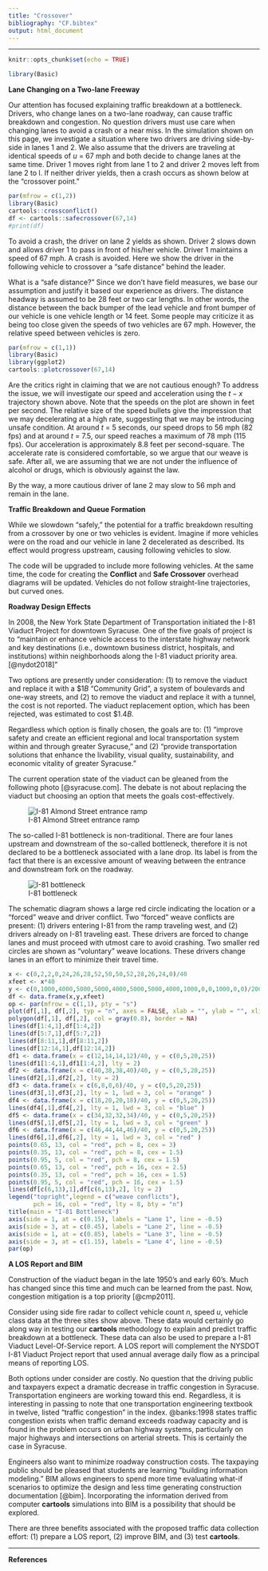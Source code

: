 ```yaml
---
title: "Crossover"
bibliography: "CF.bibtex"
output: html_document
---
```


***
[^1]: The __cartools__ functions __crossconflict__, __safecrossover__ and __plotcrossover__ are used to create the plots shown on this page. 

```r
knitr::opts_chunk$set(echo = TRUE)
```


```r
library(Basic)
```

__Lane Changing on a Two-lane Freeway__


Our attention has focused explaining traffic breakdown at a bottleneck. Drivers, who change lanes on a two-lane roadway, can cause traffic breakdown and congestion.  No question drivers must use care when changing lanes to avoid a crash or a near miss. In the simulation shown on this page, we investigate a situation where two drivers are driving side-by-side in lanes 1 and 2. We also assume that the drivers are traveling at identical speeds of $u$ = 67 mph and both decide to change lanes at the same time. Driver 1 moves right from lane 1 to 2 and driver 2 moves left from lane 2 to l. If neither driver yields, then a crash occurs as shown below at the "crossover point." 


```r
par(mfrow = c(1,2))
library(Basic)
cartools::crossconflict()
df <- cartools::safecrossover(67,14)
#print(df)
```

To avoid a crash, the driver on lane 2 yields as shown. Driver 2 slows down and allows driver 1 to pass in front of his/her vehicle. Driver 1 maintains a speed of 67 mph.  A crash is avoided. Here we show the driver in the following vehicle to crossover a "safe distance" behind the leader. 

What is a "safe distance?" Since we don't have field measures, we base our assumption and justify it based our experience as  drivers. The distance headway is assumed to be 28 feet or two car lengths. In other words, the distance between the back bumper of the lead vehicle and  front bumper of our vehicle is one vehicle length or 14 feet. Some people may criticize it as being too close given the speeds of two vehicles are 67 mph. However, the relative speed between vehicles  is zero.  

```r
par(mfrow = c(1,1))
library(Basic)
library(ggplot2)
cartools::plotcrossover(67,14)
```

Are the critics right in claiming that we are not cautious enough?  To address the issue, we will investigate our speed and acceleration using the $t-x$ trajectory shown above. Note that the speeds on the plot are shown in feet per second. The relative size of the speed bullets give the impression that we may decelerating at a high rate, suggesting that we may be introducing unsafe condition. At around $t$ = 5 seconds, our speed drops to 56 mph (82 fps) and at around $t$ = 7.5, our speed reaches a maximum of 78 mph (115 fps).  Our acceleration is approximately 8.8 feet per second-square. The accelerate rate is considered comfortable, so we argue that our weave is safe. After all, we are assuming that we are not under the influence of alcohol or drugs, which is obviously against the law.

By the way, a more cautious driver of lane 2 may slow to 56 mph and remain in the lane. 

__Traffic Breakdown and Queue Formation__

While we slowdown "safely," the potential for a traffic breakdown resulting from a crossover by one or two vehicles is evident. Imagine if more vehicles were on the road and our vehicle in lane 2 decelerated as described. Its effect would progress upstream, causing following vehicles to slow. 

The code will be upgraded to include more following vehicles. At the same time, the code for creating the __Conflict__ and __Safe Crossover__ overhead diagrams will be updated. Vehicles  do not follow straight-line trajectories, but curved ones. 

__Roadway Design Effects__

In 2008, the New York State Department of Transportation initiated the I-81 Viaduct Project for downtown Syracuse. One of the five goals of project is to "maintain or enhance vehicle access to the interstate highway network and key destinations (i.e., downtown business district, hospitals, and institutions) within neighborhoods along the I-81 viaduct priority area. [@nydot2018]"

Two options are presently under consideration: (1) to remove the viaduct and replace it with a $\$1B$ "Community Grid", a system of boulevards and one-way streets, and (2) to remove the viaduct and replace it with a tunnel, the cost is not reported. The viaduct replacement option, which has been rejected, was estimated to cost $\$1.4B$. 

Regardless which option is finally chosen, the goals are to: (1) "improve safety and create an efficient regional and local transportation system within and through greater Syracuse," and (2) "provide transportation solutions that enhance the livability, visual quality, sustainability, and economic vitality of greater Syracuse."

The current operation state of the viaduct  can be gleaned from the following photo [@syracuse.com]. The debate is not about replacing the viaduct but choosing an option that meets the goals cost-effectively.

![I-81 Almond Street entrance ramp](AlmondStreet.jpeg)



The so-called I-81 bottleneck is non-traditional. There are four lanes upstream and downstream of the so-called bottleneck, therefore it is not declared to be a bottleneck associated with a lane drop.  Its label is  from the fact that there is an excessive amount of weaving between the entrance and downstream fork on the roadway.  

![I-81 bottleneck](I-81bottleneck.jpeg.001.jpeg)

The schematic diagram shows a large red circle indicating the location or a "forced"  weave and driver conflict. Two "forced" weave conflicts are present: (1) drivers entering I-81 from the ramp traveling  west,  and (2) drivers  already on I-81 traveling east. These drivers are forced to change lanes and must proceed with utmost care to avoid crashing. Two smaller red circles are shown as "voluntary" weave locations.  These drivers change lanes in an effort to minimize their travel time. 



```r
x <- c(0,2,2,0,24,26,28,52,50,50,52,28,26,24,0)/40
xfeet <- x*40
y <- c(0,1000,4000,5000,5000,4000,5000,5000,4000,1000,0,0,1000,0,0)/200
df <- data.frame(x,y,xfeet)
op <- par(mfrow = c(1,1), pty = "s")
plot(df[,1], df[,2], typ = "n", axes = FALSE, xlab = "", ylab = "", xlim = c(0, 2.5))
polygon(df[,1], df[,2], col = gray(0.8), border = NA)
lines(df[1:4,1],df[1:4,2])
lines(df[5:7,1],df[5:7,2])
lines(df[8:11,1],df[8:11,2])
lines(df[12:14,1],df[12:14,2])
df1 <- data.frame(x = c(12,14,14,12)/40, y = c(0,5,20,25))
lines(df1[1:4,1],df1[1:4,2], lty = 2)
df2 <- data.frame(x = c(40,38,38,40)/40, y = c(0,5,20,25))
lines(df2[,1],df2[,2], lty = 2)
df3 <- data.frame(x = c(6,8,8,6)/40, y = c(0,5,20,25))
lines(df3[,1],df3[,2], lty = 1, lwd = 3, col = "orange" )
df4 <- data.frame(x = c(18,20,20,18)/40, y = c(0,5,20,25))
lines(df4[,1],df4[,2], lty = 1, lwd = 3, col = "blue" )
df5 <- data.frame(x = c(34,32,32,34)/40, y = c(0,5,20,25))
lines(df5[,1],df5[,2], lty = 1, lwd = 3, col = "green" )
df6 <- data.frame(x = c(46,44,44,46)/40, y = c(0,5,20,25))
lines(df6[,1],df6[,2], lty = 1, lwd = 3, col = "red" )
points(0.65, 13, col = "red", pch = 8, cex = 3)
points(0.35, 13, col = "red", pch = 8, cex = 1.5)
points(0.95, 5, col = "red", pch = 8, cex = 1.5)
points(0.65, 13, col = "red", pch = 16, cex = 2.5)
points(0.35, 13, col = "red", pch = 16, cex = 1.5)
points(0.95, 5, col = "red", pch = 16, cex = 1.5)
lines(df[c(6,13),1],df[c(6,13),2], lty = 2)
legend("topright",legend = c("weave conflicts"),
       pch = 16, col = "red", lty = 8, bty = "n")
title(main = "I-81 Bottleneck")
axis(side = 1, at = c(0.15), labels = "Lane 1", line = -0.5)
axis(side = 3, at = c(0.45), labels = "Lane 2", line = -0.5)
axis(side = 1, at = c(0.85), labels = "Lane 3", line = -0.5)
axis(side = 3, at = c(1.15), labels = "Lane 4", line = -0.5)
par(op)
```

__A LOS Report and BIM__

Construction of the viaduct began in the late 1950's and early 60's. Much has changed since this time and much can be learned from the past. Now, congestion mitigation is a top priority [@cmp2011].

Consider using side fire radar to collect vehicle count $n$, speed $u$, vehicle class data at the three sites show above. These data would certainly go along way in testing our __cartools__ methodology to explain and predict traffic breakdown at a bottleneck.  These data can also be used to prepare a I-81 Viaduct Level-Of-Service  report. A LOS report will complement the NYSDOT I-81 Viaduct Project report that used annual average daily flow as a principal means of reporting LOS. 

Both options under consider are costly. No question that the driving public and taxpayers expect a dramatic decrease in traffic congestion in Syracuse.  Transportation engineers are working toward this end. Regardless, it is interesting in passing to note that one transportation engineering textbook in twelve, listed "traffic congestion" in the index. @banks:1998 states traffic congestion exists when traffic demand exceeds roadway capacity and is found in the problem occurs on urban highway systems, particularly on major highways and intersections on arterial streets. This is certainly the case in Syracuse.

Engineers also want to minimize roadway construction costs. The taxpaying public should be pleased that students are learning "building information modeling."  BIM allows engineers to spend more time evaluating what-if scenarios to optimize the design and less time generating construction documentation [@bim]. Incorporating the information derived from computer __cartools__ simulations into BIM is a possibility that should be explored.

There are three benefits associated with the proposed traffic data collection effort: (1) prepare a LOS report, (2) improve BIM, and (3) test __cartools__.



*** 
__References__